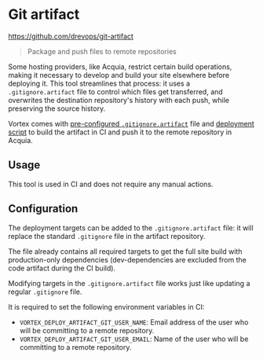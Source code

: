 # Git artifact

https://github.com/drevops/git-artifact

> Package and push files to remote repositories

Some hosting providers, like Acquia, restrict certain build operations, making
it necessary to develop and build your site elsewhere before deploying it. This
tool streamlines that process: it uses a `.gitignore.artifact` file to control
which files get transferred, and overwrites the destination repository's history
with each push, while preserving the source history.

Vortex comes
with [pre-configured `.gitignore.artifact`](https://github.com/drevops/scaffold/blob/develop/.gitignore.artifact)
file and [deployment script](https://github.com/drevops/scaffold/blob/develop/scripts/vortex/deploy-artifact.sh)
to build the artifact in CI and push it to the remote repository in Acquia.

## Usage

This tool is used in CI and does not require any manual actions.

## Configuration

The deployment targets can be added to the `.gitignore.artifact` file: it will
replace the standard `.gitignore` file in the artifact repository.

The file already contains all required targets to get the full site build with
production-only dependencies (dev-dependencies are excluded from the code
artifact during the CI build).

Modifying targets in the `.gitignore.artifact` file works just like updating
a regular `.gitignore` file.

It is required to set the following environment variables in CI:

- `VORTEX_DEPLOY_ARTIFACT_GIT_USER_NAME`: Email address of the user who will be
  committing to a remote repository.
- `VORTEX_DEPLOY_ARTIFACT_GIT_USER_EMAIL`: Name of the user who will be
  committing to a remote repository.
